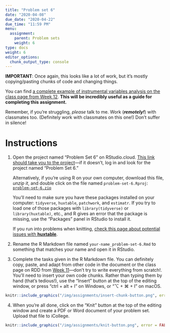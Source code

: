 ```yaml
---
title: "Problem set 6"
date: "2020-04-08"
due_date: "2020-04-22"
due_time: "11:59 PM"
menu:
  assignment:
    parent: Problem sets
    weight: 6
type: docs
weight: 6
editor_options: 
  chunk_output_type: console
---
```


**IMPORTANT**: Once again, this looks like a lot of work, but it's mostly copying/pasting chunks of code and changing things. 

You can find [a complete example of instrumental variables analysis on the class page from Week 12](/class/12-class/). **This will be incredibly useful as a guide for completing this assignment.**

Remember, if you're struggling, *please* talk to me. Work (***remotely!***) with classmates too. (Definitely work with classmates on this one!) Don't suffer in silence!


# Instructions

1. Open the project named "Problem Set 6" on RStudio.cloud. [This link should take you to the project](https://rstudio.cloud/spaces/44864/project/1098009)—if it doesn't, log in and look for the project named "Problem Set 6."

    Alternatively, if you're using R on your own computer, download this file, *unzip it*, and double click on the file named `problem-set-6.Rproj`: [<i class="fas fa-file-archive"></i> `problem-set-6.zip`](/projects/problem-set-6.zip)
    
    You'll need to make sure you have these packages installed on your computer: `tidyverse`, `huxtable`, `patchwork`, and `estimatr`. If you try to load one of those packages with `library(tidyverse)` or `library(huxtable)`, etc., and R gives an error that the package is missing, use the "Packages" panel in RStudio to install it.

    If you run into problems when knitting, [check this page about potential issues with **huxtable**](/reference/regtables/).

2. Rename the R Markdown file named `your-name_problem-set-6.Rmd` to something that matches your name and open it in RStudio.

3. Complete the tasks given in the R Markdown file. You can definitely copy, paste, and adapt from other code in the document or the class page on RDD from [Week 11](/class/12-class/)—don't try to write everything from scratch!. You'll need to insert your own code chunks. Rather than typing them by hand (that's tedious!), use the "Insert" button at the top of the editing window, or press "ctrl + alt + I" on Windows, or "⌥ + ⌘ + I" on macOS.

```r
knitr::include_graphics("/img/assignments/insert-chunk-button.png", error = FALSE)
```

4. When you're all done, click on the "Knit" button at the top of the editing window and create a PDF or Word document of your problem set. Upload that file to iCollege.

```r
knitr::include_graphics("/img/assignments/knit-button.png", error = FALSE)
```
